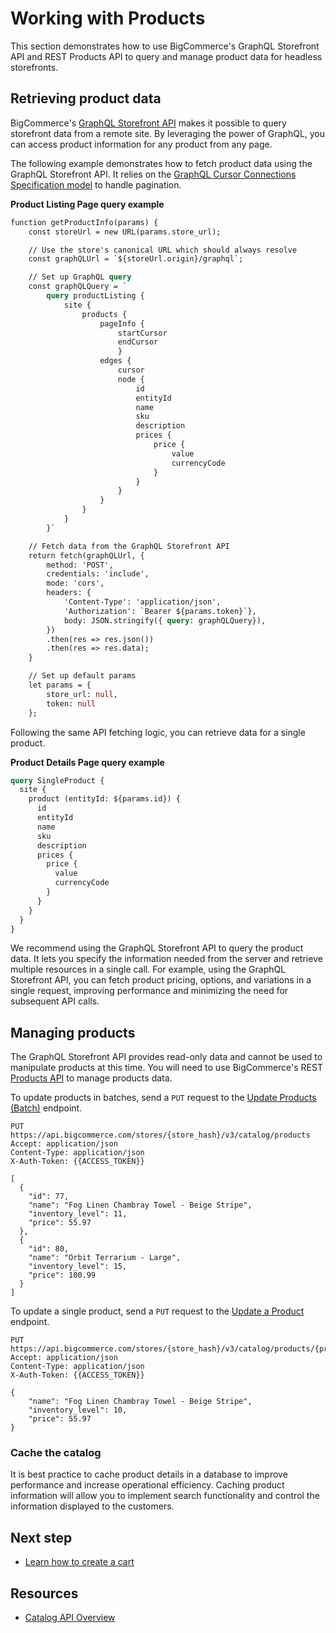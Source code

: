 # Working with Products



This section demonstrates how to use BigCommerce's GraphQL Storefront API and REST Products API to query and manage product data for headless storefronts.

## Retrieving product data

BigCommerce's [GraphQL Storefront API](docs/graphql-operations) makes it possible to query storefront data from a remote site. By leveraging the power of GraphQL, you can access product information for any product from any page.

The following example demonstrates how to fetch product data using the GraphQL Storefront API. It relies on the [GraphQL Cursor Connections Specification model](https://relay.dev/graphql/connections.htm) to handle pagination.

**Product Listing Page query example**

```graphql showLineNumbers copy
function getProductInfo(params) {
    const storeUrl = new URL(params.store_url);

    // Use the store's canonical URL which should always resolve
    const graphQLUrl = `${storeUrl.origin}/graphql`;

    // Set up GraphQL query
    const graphQLQuery = `
        query productListing {
            site {
                products {
                    pageInfo {
                        startCursor
                        endCursor
                        }
                    edges {
                        cursor
                        node {
                            id
                            entityId
                            name
                            sku
                            description
                            prices {
                                price {
                                    value
                                    currencyCode
                                }
                            }
                        }
                    }
                }
            }
        }`

    // Fetch data from the GraphQL Storefront API
    return fetch(graphQLUrl, {
        method: 'POST',
        credentials: 'include',
        mode: 'cors',
        headers: { 
            'Content-Type': 'application/json', 
            'Authorization': `Bearer ${params.token}`},
            body: JSON.stringify({ query: graphQLQuery}),
        })
        .then(res => res.json())
        .then(res => res.data);
    }

    // Set up default params
    let params = {
        store_url: null,
        token: null
    };
```
Following the same API fetching logic, you can retrieve data for a single product.

**Product Details Page query example**

```graphql showLineNumbers copy
query SingleProduct {
  site {
    product (entityId: ${params.id}) {
      id
      entityId
      name
      sku
      description
      prices {
        price {
          value
          currencyCode
        }
      }
    }
  }
}
```

<Callout type="info">
  We recommend using the GraphQL Storefront API to query the product data. It lets you specify the information needed from the server and retrieve multiple resources in a single call. For example, using the GraphQL Storefront API, you can fetch product pricing, options, and variations in a single request, improving performance and minimizing the need for subsequent API calls.
</Callout>

## Managing products

The GraphQL Storefront API provides read-only data and cannot be used to manipulate products at this time. You will need to use BigCommerce's REST [Products API](/docs/rest-management/catalog/products) to manage products data. 

To update products in batches, send a `PUT` request to the [Update Products (Batch)](/docs/rest-management/catalog/products#update-products-batch) endpoint. 

```http filename="Example request: Update products" showLineNumbers copy
PUT https://api.bigcommerce.com/stores/{store_hash}/v3/catalog/products
Accept: application/json
Content-Type: application/json
X-Auth-Token: {{ACCESS_TOKEN}}

[
  {
    "id": 77,
    "name": "Fog Linen Chambray Towel - Beige Stripe",
    "inventory_level": 11,
    "price": 55.97
  },
  {
    "id": 80,
    "name": "Orbit Terrarium - Large",
    "inventory_level": 15,
    "price": 100.99
  }
]
```

To update a single product, send a `PUT` request to the [Update a Product](/docs/rest-management/catalog/products#update-a-product) endpoint.

```http filename="Example request: Update a product" showLineNumbers copy
PUT https://api.bigcommerce.com/stores/{store_hash}/v3/catalog/products/{product_id}
Accept: application/json
Content-Type: application/json
X-Auth-Token: {{ACCESS_TOKEN}}

{
    "name": "Fog Linen Chambray Towel - Beige Stripe",
    "inventory_level": 10,
    "price": 55.97
}
```

### Cache the catalog

It is best practice to cache product details in a database to improve performance and increase operational efficiency. Caching product information will allow you to implement search functionality and control the information displayed to the customers.
 
## Next step

- [Learn how to create a cart](/api-docs/storefronts/guide/carts)

## Resources

- [Catalog API Overview](/api-docs/store-management/catalog/catalog-overview)
